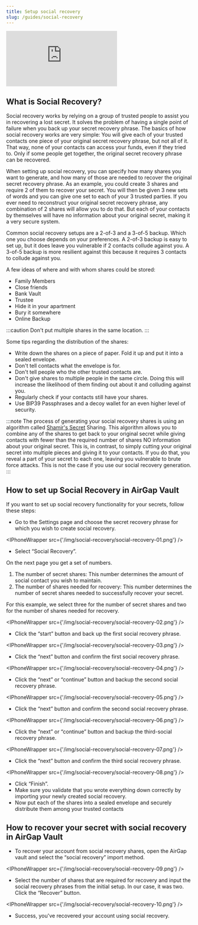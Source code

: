 ```yaml
---
title: Setup social recovery
slug: /guides/social-recovery
---
```



<div class='yt-container'>
  <iframe
    class='yt-video'
    src='https://www.youtube.com/embed/aT5Bi16D4Fw'
    frameborder='0'
    allowfullscreen></iframe>
</div>

## What is Social Recovery?

Social recovery works by relying on a group of trusted people to assist you in recovering a lost secret. It solves the problem of having a single point of failure when you back up your secret recovery phrase. The basics of how social recovery works are very simple: You will give each of your trusted contacts one piece of your original secret recovery phrase, but not all of it. That way, none of your contacts can access your funds, even if they tried to. Only if some people get together, the original secret recovery phrase can be recovered.

When setting up social recovery, you can specify how many shares you want to generate, and how many of those are needed to recover the original secret recovery phrase. As an example, you could create 3 shares and require 2 of them to recover your secret. You will then be given 3 new sets of words and you can give one set to each of your 3 trusted parties. If you ever need to reconstruct your original secret recovery phrase, any combination of 2 shares will allow you to do that. But each of your contacts by themselves will have no information about your original secret, making it a very secure system.

Common social recovery setups are a 2-of-3 and a 3-of-5 backup. Which one you choose depends on your preferences. A 2-of-3 backup is easy to set up, but it does leave you vulnerable if 2 contacts collude against you. A 3-of-5 backup is more resilient against this because it requires 3 contacts to collude against you.

A few ideas of where and with whom shares could be stored:

- Family Members
- Close friends
- Bank Vault
- Trustee
- Hide it in your apartment
- Bury it somewhere
- Online Backup

:::caution
Don't put multiple shares in the same location.
:::

Some tips regarding the distribution of the shares:

- Write down the shares on a piece of paper. Fold it up and put it into a sealed envelope.
- Don't tell contacts what the envelope is for.
- Don't tell people who the other trusted contacts are.
- Don't give shares to multiple people in the same circle. Doing this will increase the likelihood of them finding out about it and colluding against you.
- Regularly check if your contacts still have your shares.
- Use BIP39 Passphrases and a decoy wallet for an even higher level of security.

:::note
The process of generating your social recovery shares is using an algorithm called [Shamir's Secret](https://en.wikipedia.org/wiki/Shamir%27s_Secret_Sharing) Sharing. This algorithm allows you to combine any of the shares to get back to your original secret while giving contacts with fewer than the required number of shares NO information about your original secret. This is, in contrast, to simply cutting your original secret into multiple pieces and giving it to your contacts. If you do that, you reveal a part of your secret to each one, leaving you vulnerable to brute force attacks. This is not the case if you use our social recovery generation.
:::

## How to set up Social Recovery in AirGap Vault

If you want to set up social recovery functionality for your secrets, follow these steps:

- Go to the Settings page and choose the secret recovery phrase for which you wish to create social recovery.

<IPhoneWrapper src={'/img/social-recovery/social-recovery-01.png'} />

- Select “Social Recovery”.

On the next page you get a set of numbers.

1. The number of secret shares: This number determines the amount of social contact you wish to maintain.
2. The number of shares needed for recovery: This number determines the number of secret shares needed to successfully recover your secret.

For this example, we select three for the number of secret shares and two for the number of shares needed for recovery.

<IPhoneWrapper src={'/img/social-recovery/social-recovery-02.png'} />

- Click the “start” button and back up the first social recovery phrase.

<IPhoneWrapper src={'/img/social-recovery/social-recovery-03.png'} />

- Click the “next” button and confirm the first social recovery phrase.

<IPhoneWrapper src={'/img/social-recovery/social-recovery-04.png'} />

- Click the “next” or “continue” button and backup the second social recovery phrase.

<IPhoneWrapper src={'/img/social-recovery/social-recovery-05.png'} />

- Click the “next” button and confirm the second social recovery phrase.

<IPhoneWrapper src={'/img/social-recovery/social-recovery-06.png'} />

- Click the “next” or “continue” button and backup the third-social recovery phrase.

<IPhoneWrapper src={'/img/social-recovery/social-recovery-07.png'} />

- Click the “next” button and confirm the third social recovery phrase.

<IPhoneWrapper src={'/img/social-recovery/social-recovery-08.png'} />

- Click “Finish”.
- Make sure you validate that you wrote everything down correctly by importing your newly created social recovery.
- Now put each of the shares into a sealed envelope and securely distribute them among your trusted contacts

## How to recover your secret with social recovery in AirGap Vault

- To recover your account from social recovery shares, open the AirGap vault and select the “social recovery” import method.

<IPhoneWrapper src={'/img/social-recovery/social-recovery-09.png'} />

- Select the number of shares that are required for recovery and input the social recovery phrases from the initial setup. In our case, it was two. Click the “Recover” button.

<IPhoneWrapper src={'/img/social-recovery/social-recovery-10.png'} />

- Success, you've recovered your account using social recovery.
